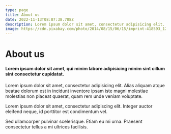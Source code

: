 ```yaml
---
type: page
title: About us
date: 2022-11-13T08:07:38.708Z
description: Lorem ipsum dolor sit amet, consectetur adipisicing elit.
image: https://cdn.pixabay.com/photo/2014/08/15/06/15/imprint-418593_1280.jpg
---
```


# About us

#### Lorem ipsum dolor sit amet, qui minim labore adipisicing minim sint cillum sint consectetur cupidatat.

Lorem ipsum dolor sit amet, consectetur adipisicing elit. Alias aliquam atque beatae dolorum est in incidunt inventore ipsam iste magni molestiae molestias non placeat quaerat, quam rem unde veniam voluptate.

Lorem ipsum dolor sit amet, consectetur adipiscing elit. Integer auctor eleifend neque, id porttitor est condimentum vel.

Sed ullamcorper pulvinar scelerisque. Etiam eu mi urna. Praesent consectetur tellus a mi ultrices facilisis.
